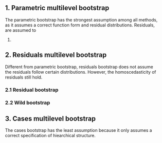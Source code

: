 ## 1. Parametric multilevel bootstrap 

The parametric bootstrap has the strongest assumption among all methods, as it assumes a correct function form and residual distributions. Residuals, are assumed to 

1. 

## 2. Residuals multilevel bootstrap 

Different from parametric bootstrap, residuals bootstrap does not assume the residuals follow certain distributions. However, the homoscedasticity of residuals still hold. 

### 2.1 Residual bootstrap

### 2.2 Wild bootstrap
  
## 3. Cases multilevel bootstrap 

The cases bootstrap has the least assumption because it only assumes a correct specification of hiearchical structure. 